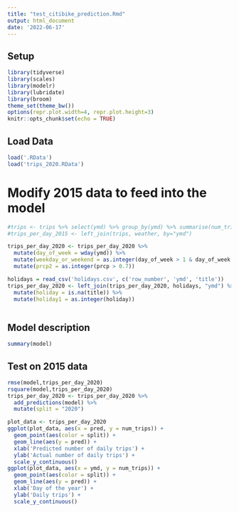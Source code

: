 ```yaml
---
title: "test_citibike_prediction.Rmd"
output: html_document
date: '2022-06-17'
---
```

## Setup
```r
library(tidyverse)
library(scales)
library(modelr)
library(lubridate)
library(broom)
theme_set(theme_bw())
options(repr.plot.width=4, repr.plot.height=3)
knitr::opts_chunk$set(echo = TRUE)
```

## Load Data
```r
load('.RData')
load('trips_2020.RData')
```

# Modify 2015 data to feed into the model

```r
#trips <- trips %>% select(ymd) %>% group_by(ymd) %>% summarise(num_trips = n())
#trips_per_day_2015 <- left_join(trips, weather, by="ymd")

trips_per_day_2020 <- trips_per_day_2020 %>% 
  mutate(day_of_week = wday(ymd)) %>%
  mutate(weekday_or_weekend = as.integer(day_of_week > 1 & day_of_week < 7)) %>% # 1 and 7 are weekends. 
  mutate(prcp2 = as.integer(prcp > 0.7))

holidays = read_csv('holidays.csv', c('row_number', 'ymd', 'title'))
trips_per_day_2020 <- left_join(trips_per_day_2020, holidays, "ymd") %>%
  mutate(holiday = is.na(title)) %>%
  mutate(holiday1 = as.integer(holiday))



```

## Model description
```r
summary(model)
```

## Test on 2015 data
```r
rmse(model,trips_per_day_2020)
rsquare(model,trips_per_day_2020)
trips_per_day_2020 <- trips_per_day_2020 %>%
  add_predictions(model) %>%
  mutate(split = "2020")
```
```r
plot_data <- trips_per_day_2020
ggplot(plot_data, aes(x = pred, y = num_trips)) +
  geom_point(aes(color = split)) +
  geom_line(aes(y = pred)) +
  xlab('Predicted number of daily trips') +
  ylab('Actual number of daily trips') +
  scale_y_continuous()
ggplot(plot_data, aes(x = ymd, y = num_trips)) +
  geom_point(aes(color = split)) +
  geom_line(aes(y = pred)) +
  xlab('Day of the year') +
  ylab('Daily trips') +
  scale_y_continuous()
```

